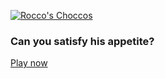 [![Rocco's Choccos](../../images/roccos-choccos.png)](https://mellowarpeggiation.itch.io/loccys-choccys)

### Can you satisfy his appetite?

[Play now](https://mellowarpeggiation.itch.io/loccys-choccys)
